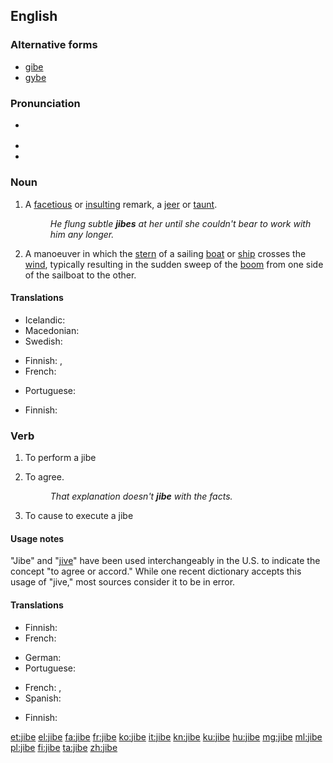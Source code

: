 ==English==
{{wikipedia}}

===Alternative forms===
* [[gibe]]
* [[gybe]]

===Pronunciation===
* {{a|UK}} {{IPA|/ˈdʒaɪb/}}
* {{rhymes|aɪb}}
* {{rhymes|ɪb}}

===Noun===
{{en-noun}}

# A [[facetious]] or [[insult]]ing remark, a [[jeer]] or [[taunt]].
#: ''He flung subtle '''jibes''' at her until she couldn't bear to work with him any longer.''
# {{context|nautical|lang=en}} A manoeuver in which the [[stern]] of a sailing [[boat]] or [[ship]] crosses the [[wind]], typically resulting in the sudden sweep of the [[boom]] from one side of the sailboat to the other.

====Translations====
{{trans-top|facetious or insulting remark}}
* Icelandic: {{t+|is|hnjóðsyrði|n}}
* Macedonian: {{t|mk|потсмев|m|tr=pótsmev|sc=Cyrl}}
* Swedish: {{t|sv|gipp|n|c}}
{{trans-mid}}
{{trans-bottom}}

{{trans-top|sailing manoeuver}}
* Finnish: {{t|fi|myötäkäännös}}, {{t|fi|lehmänkäännös}}
* French: {{t+|fr|empannage|m}}
{{trans-mid}}
* Portuguese: {{t+|pt|cambada|f}}
{{trans-bottom}}

{{trans-top|sudden sweep of a boom of a sailboat}}
* Finnish: {{t|fi|jiippi}}
{{trans-mid}}
{{trans-bottom}}

===Verb===
{{en-verb|jib|es}}

# {{context|intransitive|nautical|lang=en}} To perform a jibe
# {{context|intransitive|lang=en}} To agree.
#: ''That explanation doesn't '''jibe''' with the facts.''
# {{context|transitive|nautical|lang=en}} To cause to execute a jibe

====Usage notes====
"Jibe" and "[[jive]]" have been used interchangeably in the U.S. to indicate the concept "to agree or accord." While one recent dictionary accepts this usage of "jive," most sources consider it to be in error.

====Translations====
{{trans-top|to perform a jibe}}
* Finnish: {{t|fi|jiipata}}
* French: {{t+|fr|empanner}}
{{trans-mid}}
* German: {{t+|de|kreuzen}}
* Portuguese: {{t+|pt|cambar}}
{{trans-bottom}}

{{trans-top|agree}}
* French: {{t+|fr|s'accorder}}, {{t+|fr|se mettre d'accord}}
* Spanish: {{t+|es|concordar}}
{{trans-mid}}
{{trans-bottom}}

{{trans-top|to cause to execute a jibe}}
* Finnish: {{t|fi|jiipata}}
{{trans-mid}}
{{trans-bottom}}

[[et:jibe]]
[[el:jibe]]
[[fa:jibe]]
[[fr:jibe]]
[[ko:jibe]]
[[it:jibe]]
[[kn:jibe]]
[[ku:jibe]]
[[hu:jibe]]
[[mg:jibe]]
[[ml:jibe]]
[[pl:jibe]]
[[fi:jibe]]
[[ta:jibe]]
[[zh:jibe]]